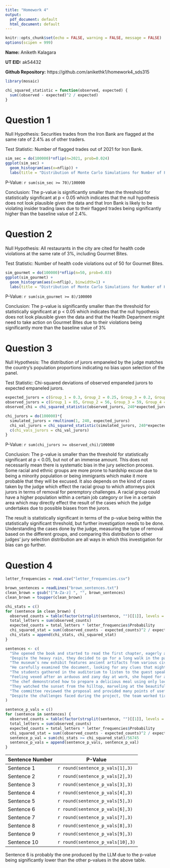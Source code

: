 ---
title: "Homework 4"
output:
  pdf_document: default
  html_document: default
---

```{r setup, include=FALSE}
knitr::opts_chunk$set(echo = FALSE, warning = FALSE, message = FALSE)
options(scipen = 999)
```

**Name:** Aniketh Kalagara

**UT EID:** ak54432

**Github Repository:** https://github.com/anikethk1/homework4_sds315

```{r}
library(mosaic)

chi_squared_statistic = function(observed, expected) {
  sum((observed - expected)^2 / expected)
}
```


# **Question 1**

Null Hypothesis: Securities trades from the Iron Bank are flagged at the same rate of 2.4% as of other traders.

Test Statistic: Number of flagged trades out of 2021 for Iron Bank.

```{r}
sim_sec = do(100000)*nflip(n=2021, prob=0.024)
ggplot(sim_sec) + 
  geom_histogram(aes(x=nflip)) +
  labs(title = "Distribution of Monte Carlo Simulations for Number of Flagged Trades",  x = "Number of Flagged Trades", y = "Frequency")
```

P-Value: `r sum(sim_sec >= 70)/100000`

Conclusion: The p-value is significantly smaller than the threshold for statistically significant at p < 0.05 which indicates that the null hypothesis does not look plausible given the data and that Iron Bank is likely to be violating insider trading laws due to their flagged trades being significantly higher than the baseline value of 2.4%.

# **Question 2**

Null Hypothesis: All restaurants in the city are cited for health code violations at the same rate of 3%, including Gourmet Bites.

Test Statistic: Number of health code violations out of 50 for Gourmet Bites.

```{r}
sim_gourmet = do(100000)*nflip(n=50, prob=0.03)
ggplot(sim_gourmet) + 
  geom_histogram(aes(x=nflip), binwidth=1) +
  labs(title = "Distribution of Monte Carlo Simulations for Number of Health Code Violations",  x = "Number of Health Code Violations", y = "Frequency")
```

P-Value: `r sum(sim_gourmet >= 8)/100000`

Conclusion: The p-value is significantly smaller than the threshold for statistically significant at p < 0.05 which indicates that the null hypothesis does not look plausible given the data and that the Health Department might need to take action on Gourmet Bites due to their violations being significantly more than the baseline value of 3%

# **Question 3**

Null Hypothesis: The distribution of jurors empaneled by the judge matches the country's population proportions indicating no bias upon selection of the panel.

Test Statistic: Chi-squared deviations of observed empaneled jurors to expected empaneled jurors.

```{r}
expected_jurors = c(Group_1 = 0.3, Group_2 = 0.25, Group_3 = 0.2, Group_4 = 0.15, Group_5 = 0.1)
observed_jurors = c(Group_1 = 85, Group_2 = 56, Group_3 = 59, Group_4 = 27, Group_5 = 13)
observed_chi = chi_squared_statistic(observed_jurors, 240*expected_jurors)

chi_jurors = do(100000)*{
  simulated_jurors = rmultinom(1, 240, expected_jurors)
  chi_val_jurors = chi_squared_statistic(simulated_jurors, 240*expected_jurors)
  c(chi_vals_jurors = chi_val_jurors)
}
```

P-Value: `r sum(chi_jurors >= observed_chi)/100000`

Conclusion: The p-value is smaller than the threshold for statistically significant at p < 0.05, but not of an immense amount. This does not necessarily mean there is systematic bias in the jury selection process. Some racial and ethnic groups are more prone to hardship excuse due to being a minority population or being immigrants which make it more probable that they will be excused. It also depends on the kind of cases taken by the judge which effect the racial group to which attorneys pick jurors in terms of removal for peremptory challenges. A racial group could have a higher population within a certain job category or live in a certain area which may directly effect the result of the cases which the judge undertakes due to possible biases from the jurors. 

The result is statistically significant in terms of the p-value being within the statistically significant threshold, but further investigation needs to be done. Understanding the cases done by the judge, measuring the type of removal based on the different groups, and comparing this distribution to other judges' jury selection distribution are all ways in which this investigation for bias can go further.

# **Question 4**

```{r}
letter_frequencies = read.csv("letter_frequencies.csv")

brown_sentences = readLines("brown_sentences.txt")
clean_brown = gsub("[^A-Za-z] ", "", brown_sentences)
clean_brown = toupper(clean_brown)

chi_stats = c()
for (sentence in clean_brown) {
  observed_counts = table(factor(strsplit(sentence, "")[[1]], levels = letter_frequencies$Letter))
  total_letters = sum(observed_counts)
  expected_counts = total_letters * letter_frequencies$Probability
  chi_squared_stat = sum((observed_counts - expected_counts)^2 / expected_counts)
  chi_stats = append(chi_stats, chi_squared_stat)
}
```

```{r}
sentences <- c(
  "She opened the book and started to read the first chapter, eagerly anticipating what might come next.",
  "Despite the heavy rain, they decided to go for a long walk in the park, crossing the main avenue by the fountain in the center.",
  "The museum’s new exhibit features ancient artifacts from various civilizations around the world.",
  "He carefully examined the document, looking for any clues that might help solve the mystery.",
  "The students gathered in the auditorium to listen to the guest speaker’s inspiring lecture.",
  "Feeling vexed after an arduous and zany day at work, she hoped for a peaceful and quiet evening at home, cozying up after a quick dinner with some TV, or maybe a book on her upcoming visit to Auckland.",
  "The chef demonstrated how to prepare a delicious meal using only locally sourced ingredients, focusing mainly on some excellent dinner recipes from Spain.",
  "They watched the sunset from the hilltop, marveling at the beautiful array of colors in the sky.",
  "The committee reviewed the proposal and provided many points of useful feedback to improve the project’s effectiveness.",
  "Despite the challenges faced during the project, the team worked tirelessly to ensure its successful completion, resulting in a product that exceeded everyone’s expectations."
)

sentence_p_vals = c()
for (sentence in sentences) {
  observed_counts = table(factor(strsplit(sentence, "")[[1]], levels = letter_frequencies$Letter))
  total_letters = sum(observed_counts)
  expected_counts = total_letters * letter_frequencies$Probability
  chi_squared_stat = sum((observed_counts - expected_counts)^2 / expected_counts)
  sentence_p_val = sum(chi_stats >= chi_squared_stat)/56745
  sentence_p_vals = append(sentence_p_vals, sentence_p_val)
}
```

Sentence Number | P-Value
--------|---------------------------
Sentence 1 | `r round(sentence_p_vals[1],3)`
Sentence 2 | `r round(sentence_p_vals[2],3)`
Sentence 3 | `r round(sentence_p_vals[3],3)`
Sentence 4 | `r round(sentence_p_vals[4],3)`
Sentence 5 | `r round(sentence_p_vals[5],3)`
Sentence 6 | `r round(sentence_p_vals[6],3)`
Sentence 7 | `r round(sentence_p_vals[7],3)`
Sentence 8 | `r round(sentence_p_vals[8],3)`
Sentence 9 | `r round(sentence_p_vals[9],3)`
Sentence 10 | `r round(sentence_p_vals[10],3)`

Sentence 6 is probably the one produced by the LLM due to the p-value being significantly lower than the other p-values in the above table.





